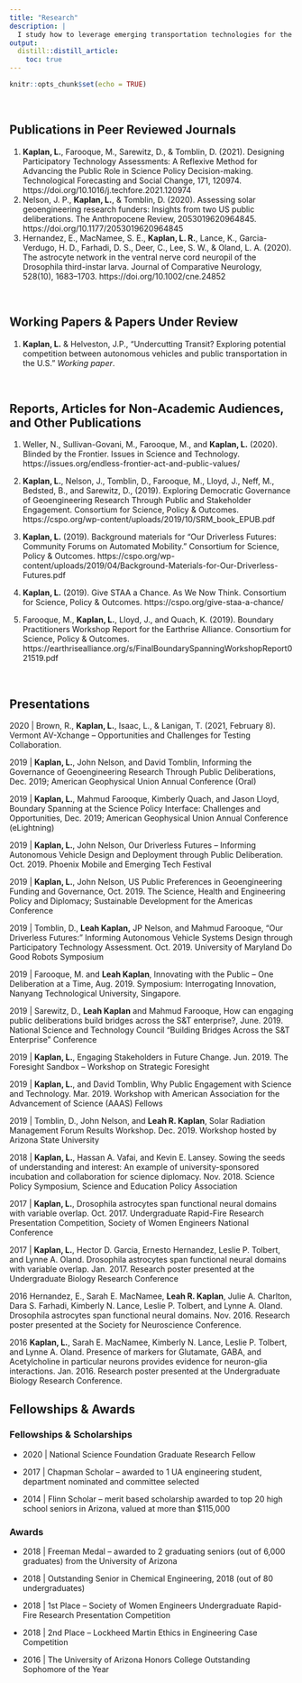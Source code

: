 ```yaml
---
title: "Research"
description: |
  I study how to leverage emerging transportation technologies for the benefit of, rather than detriment to, society.
output:
  distill::distill_article:
    toc: true
---
```


<!-- Remove margin under list items -->
<style>
d-article ol {
    margin-bottom: 5px;
}
</style>

```r
knitr::opts_chunk$set(echo = TRUE)
```

</center>

<br>

## Publications in Peer Reviewed Journals 
1. **Kaplan, L.**, Farooque, M., Sarewitz, D., & Tomblin, D. (2021). Designing Participatory Technology Assessments: A Reflexive Method for Advancing the Public Role in Science Policy Decision-making. Technological Forecasting and Social Change, 171, 120974. https://doi.org/10.1016/j.techfore.2021.120974
2. Nelson, J. P., **Kaplan, L.**, & Tomblin, D. (2020). Assessing solar geoengineering research funders: Insights from two US public deliberations. The Anthropocene Review, 2053019620964845. https://doi.org/10.1177/2053019620964845
3. Hernandez, E., MacNamee, S. E., **Kaplan, L. R.**, Lance, K., Garcia-Verdugo, H. D., Farhadi, D. S., Deer, C., Lee, S. W., & Oland, L. A. (2020). The astrocyte network in the ventral nerve cord neuropil of the Drosophila third-instar larva. Journal of Comparative Neurology, 528(10), 1683–1703. https://doi.org/10.1002/cne.24852

<br>

## Working Papers & Papers Under Review


1. **Kaplan, L.** & Helveston, J.P., “Undercutting Transit? Exploring potential competition between autonomous vehicles and public transportation in the U.S.” *Working paper*.

<br>


## Reports, Articles for Non-Academic Audiences, and Other Publications


1.	Weller, N., Sullivan-Govani, M., Farooque, M., and **Kaplan, L.** (2020). Blinded by the Frontier. Issues in Science and Technology. https://issues.org/endless-frontier-act-and-public-values/

2.	**Kaplan, L.**, Nelson, J., Tomblin, D., Farooque, M., Lloyd, J., Neff, M., Bedsted, B., and Sarewitz, D., (2019). Exploring Democratic Governance of Geoengineering Research Through Public and Stakeholder Engagement. Consortium for Science, Policy & Outcomes.
https://cspo.org/wp-content/uploads/2019/10/SRM_book_EPUB.pdf

3.	**Kaplan, L.** (2019). Background materials for “Our Driverless Futures: Community Forums on Automated Mobility.” Consortium for Science, Policy & Outcomes.
https://cspo.org/wp-content/uploads/2019/04/Background-Materials-for-Our-Driverless-Futures.pdf

4.	**Kaplan, L.** (2019). Give STAA a Chance. As We Now Think. Consortium for Science, Policy & Outcomes. https://cspo.org/give-staa-a-chance/

5.	Farooque, M., **Kaplan, L.**, Lloyd, J., and Quach, K. (2019). Boundary Practitioners Workshop Report for the Earthrise Alliance. Consortium for Science, Policy & Outcomes. https://earthrisealliance.org/s/FinalBoundarySpanningWorkshopReport021519.pdf

<br>

## Presentations

2020 |	Brown, R., **Kaplan, L.**, Isaac, L., & Lanigan, T. (2021, February 8). Vermont AV-Xchange – Opportunities and Challenges for Testing Collaboration.

2019	| **Kaplan, L.**, John Nelson, and David Tomblin, Informing the Governance of Geoengineering Research Through Public 
Deliberations, Dec. 2019; American Geophysical Union Annual Conference (Oral)

2019 |	**Kaplan, L.**, Mahmud Farooque, Kimberly Quach, and Jason Lloyd, Boundary Spanning at the Science Policy Interface: 
Challenges and Opportunities, Dec. 2019; American Geophysical Union Annual Conference (eLightning)

2019 |	**Kaplan, L.**, John Nelson, Our Driverless Futures – Informing Autonomous Vehicle Design and Deployment through Public
Deliberation. Oct. 2019. Phoenix Mobile and Emerging Tech Festival

2019 | **Kaplan, L.**, John Nelson, US Public Preferences in Geoengineering Funding and Governance, Oct. 2019. The Science, 
Health and Engineering Policy and Diplomacy; Sustainable Development for the Americas Conference

2019 | Tomblin, D., **Leah Kaplan,** JP Nelson, and Mahmud Farooque, “Our Driverless Futures:” Informing Autonomous Vehicle Systems Design through Participatory Technology Assessment. Oct. 2019. University of Maryland Do Good Robots Symposium

2019 |	Farooque, M. and **Leah Kaplan**, Innovating with the Public – One Deliberation at a Time, Aug. 2019. Symposium: 
Interrogating Innovation, Nanyang Technological University, Singapore. 

2019 |	Sarewitz, D., **Leah Kaplan** and Mahmud Farooque, How can engaging public deliberations build bridges across the S&T enterprise?, June. 2019. National Science and Technology Council “Building Bridges Across the S&T Enterprise” Conference

2019 |	**Kaplan, L.**, Engaging Stakeholders in Future Change. Jun. 2019. The Foresight Sandbox – Workshop on Strategic Foresight

2019 |	**Kaplan, L.**, and David Tomblin, Why Public Engagement with Science and Technology. Mar. 2019. Workshop with American Association for the Advancement of Science (AAAS) Fellows

2019 |	Tomblin, D., John Nelson, and **Leah R. Kaplan**, Solar Radiation Management Forum Results Workshop. Dec. 2019. Workshop hosted by Arizona State University

2018 |	**Kaplan, L.**, Hassan A. Vafai, and Kevin E. Lansey. Sowing the seeds of understanding and interest: An example of university-sponsored incubation and collaboration for science diplomacy. Nov. 2018. Science Policy Symposium, Science and Education Policy Association

2017 |	**Kaplan, L.**, Drosophila astrocytes span functional neural domains with variable overlap. Oct. 2017. Undergraduate Rapid-Fire Research Presentation Competition, Society of Women Engineers National Conference
 
2017   |  **Kaplan, L.**, Hector D. Garcia, Ernesto Hernandez, Leslie P. Tolbert, and Lynne A. Oland. Drosophila astrocytes span functional neural domains with variable overlap. Jan. 2017. Research poster presented at the Undergraduate Biology Research Conference

2016	Hernandez, E., Sarah E. MacNamee, **Leah R. Kaplan**, Julie A. Charlton, Dara S. Farhadi, Kimberly N. Lance, Leslie P. Tolbert, and Lynne A. Oland. Drosophila astrocytes span functional neural domains. Nov. 2016. Research poster presented at the Society for Neuroscience Conference.

2016     **Kaplan, L.**, Sarah E. MacNamee, Kimberly N. Lance, Leslie P. Tolbert, and Lynne A. Oland. Presence of markers for Glutamate, GABA, and Acetylcholine in particular neurons provides evidence for neuron-glia interactions. Jan. 2016. Research poster presented at the Undergraduate Biology Research Conference.



## Fellowships & Awards

### Fellowships & Scholarships
* 2020 | National Science Foundation Graduate Research Fellow

* 2017 |	Chapman Scholar – awarded to 1 UA engineering student, department nominated and committee selected

* 2014 |	Flinn Scholar – merit based scholarship awarded to top 20 high school seniors in Arizona, valued at more than $115,000

### Awards
* 2018 |	Freeman Medal – awarded to 2 graduating seniors (out of 6,000 graduates) from the University of Arizona

* 2018 |	Outstanding Senior in Chemical Engineering, 2018 (out of 80 undergraduates)

* 2018 |	1st Place – Society of Women Engineers Undergraduate Rapid-Fire Research Presentation Competition

* 2018	| 2nd Place – Lockheed Martin Ethics in Engineering Case Competition	

* 2016 |	The University of Arizona Honors College Outstanding Sophomore of the Year



